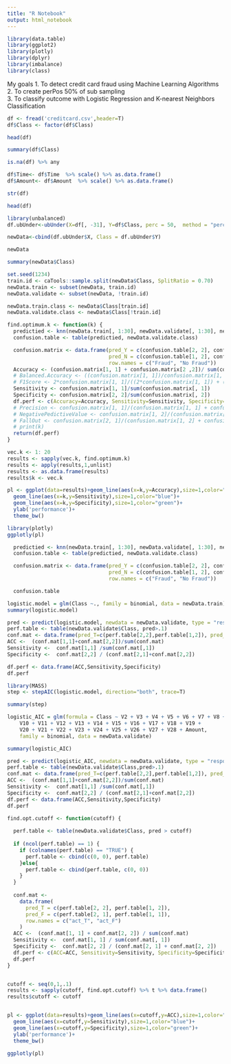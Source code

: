 ---
title: "R Notebook"
output: html_notebook
---
```{r}
library(data.table)
library(ggplot2)
library(plotly)
library(dplyr)
library(imbalance)
library(class)
```
My goals
1. To detect credit card fraud using Machine Learning Algorithms
2. To create perPos 50% of sub sampling  
3. To classify outcome with Logistic Regression and K-nearest Neighbors Classification

```{r}
df <- fread('creditcard.csv',header=T)
df$Class <- factor(df$Class)

```
```{r}
head(df)
```
```{r}
summary(df$Class)
```
```{r}
is.na(df) %>% any
```
```{r}
df$Time<- df$Time  %>% scale() %>% as.data.frame()
df$Amount<- df$Amount  %>% scale() %>% as.data.frame()
```
```{r}
str(df)
```
```{r}
head(df)
```
```{r}
library(unbalanced)
df.ubUnder<-ubUnder(X=df[, -31], Y=df$Class, perc = 50,  method = "percPos")
```
```{r}
newData<-cbind(df.ubUnder$X, Class = df.ubUnder$Y)
```
```{r}
newData
```
```{r}
summary(newData$Class)
```
```{r}
set.seed(1234)
train.id <- caTools::sample.split(newData$Class, SplitRatio = 0.70)
newData.train <- subset(newData, train.id)
newData.validate <- subset(newData, !train.id)

newData.train.class <- newData$Class[train.id]
newData.validate.class <- newData$Class[!train.id]
```
```{r}

find.optimum.k <- function(k) {
  predictied <- knn(newData.train[, 1:30], newData.validate[, 1:30], newData.train.class, k = k)
  confusion.table <- table(predictied, newData.validate.class)

  confusion.matrix <- data.frame(pred_Y = c(confusion.table[2, 2], confusion.table[2, 1]),
                                 pred_N = c(confusion.table[1, 2], confusion.table[1, 1]),
                                 row.names = c("Fraud", "No Fraud"))
  Accuracy <- (confusion.matrix[1, 1] + confusion.matrix[2 ,2])/ sum(confusion.matrix)
  # Balanced.Accuracy <- ((confusion.matrix[1, 1])/confusion.matrix[1, 1] + confusion.matrix[2, 1]) + ((confusion.matrix[2, 2])/confusion.matrix[1, 2] + confusion.matrix[2, 2]))/2
  # F1Score <- 2*confusion.matrix[1, 1]/((2*confusion.matrix[1, 1]) + (confusion.matrix[2, 1]) + (confusion.matrix[1, 2]))
  Sensitivity <- confusion.matrix[1, 1]/sum(confusion.matrix[, 1])
  Specificity <- confusion.matrix[2, 2]/sum(confusion.matrix[, 2])
  df.perf <- c(Accuracy=Accuracy, Sensitivity=Sensitivity, Specificity=Specificity)
  # Precision <- confusion.matrix[1, 1]/(confusion.matrix[1, 1] + confusion.matrix[2, 1])
  # NegativePedictiveValue <- confusion.matrix[1, 2]/(confusion.matrix[1, 2] + confusion.matrix[2, 2])
  # FallOut <- confusion.matrix[2, 1]/(confusion.matrix[1, 2] + confusion.matrix[2, 2])
  # print(k)
  return(df.perf)
}
```
```{r}
vec.k <- 1: 20
results <- sapply(vec.k, find.optimum.k)
results <- apply(results,1,unlist)
results <- as.data.frame(results)
results$k <- vec.k

pl <- ggplot(data=results)+geom_line(aes(x=k,y=Accuracy),size=1,color="red")+
  geom_line(aes(x=k,y=Sensitivity),size=1,color="blue")+
  geom_line(aes(x=k,y=Specificity),size=1,color="green")+
  ylab('performance')+
  theme_bw()
```
```{r}
library(plotly)
ggplotly(pl)
```
```{r echo=FALSE}
  predictied <- knn(newData.train[, 1:30], newData.validate[, 1:30], newData.train.class, k = 1)
  confusion.table <- table(predictied, newData.validate.class)

  confusion.matrix <- data.frame(pred_Y = c(confusion.table[2, 2], confusion.table[2, 1]),
                                 pred_N = c(confusion.table[1, 2], confusion.table[1, 1]),
                                 row.names = c("Fraud", "No Fraud"))
```
```{r echo=FALSE}
  confusion.table 
```
```{r}
logistic.model = glm(Class ~., family = binomial, data = newData.train)
summary(logistic.model)
```
```{r}
pred <- predict(logistic.model, newdata = newData.validate, type = "response")
perf.table <- table(newData.validate$Class, pred>.1) 
conf.mat <- data.frame(pred_T=c(perf.table[2,2],perf.table[1,2]), pred_F=c(perf.table[2,1],perf.table[1,1]), row.names = c("act_T","act_F"))
ACC <-  (conf.mat[1,1]+conf.mat[2,2])/sum(conf.mat)
Sensitivity <-  conf.mat[1,1] /sum(conf.mat[,1])
Specificity <-  conf.mat[2,2] / (conf.mat[2,1]+conf.mat[2,2])

df.perf <- data.frame(ACC,Sensitivity,Specificity)
df.perf 
```
```{r}
library(MASS)
step <- stepAIC(logistic.model, direction="both", trace=T)
```
```{r}
summary(step)
```
```{r}
logistic_AIC = glm(formula = Class ~ V2 + V3 + V4 + V5 + V6 + V7 + V8 + V9 + 
    V10 + V11 + V12 + V13 + V14 + V15 + V16 + V17 + V18 + V19 + 
    V20 + V21 + V22 + V23 + V24 + V25 + V26 + V27 + V28 + Amount,
    family = binomial, data = newData.validate)

summary(logistic_AIC)
```
```{r}
pred <- predict(logistic_AIC, newdata = newData.validate, type = "response")
perf.table <- table(newData.validate$Class,pred>.1) 
conf.mat <- data.frame(pred_T=c(perf.table[2,2],perf.table[1,2]), pred_F=c(perf.table[2,1],perf.table[1,1]), row.names = c("act_T","act_F"))
ACC <-  (conf.mat[1,1]+conf.mat[2,2])/sum(conf.mat)
Sensitivity <-  conf.mat[1,1] /sum(conf.mat[,1])
Specificity <-  conf.mat[2,2] / (conf.mat[2,1]+conf.mat[2,2])
df.perf <- data.frame(ACC,Sensitivity,Specificity)
df.perf 
```
```{r}
find.opt.cutoff <- function(cutoff) {
  
  perf.table <- table(newData.validate$Class, pred > cutoff)
  
  if (ncol(perf.table) == 1) {
    if (colnames(perf.table) == "TRUE") {
      perf.table <- cbind(c(0, 0), perf.table)
    }else{
      perf.table <- cbind(perf.table, c(0, 0))
    }
  }
  
  conf.mat <-
    data.frame(
      pred_T = c(perf.table[2, 2], perf.table[1, 2]),
      pred_F = c(perf.table[2, 1], perf.table[1, 1]),
      row.names = c("act_T", "act_F")
    )
  ACC <-  (conf.mat[1, 1] + conf.mat[2, 2]) / sum(conf.mat)
  Sensitivity <-  conf.mat[1, 1] / sum(conf.mat[, 1])
  Specificity <-  conf.mat[2, 2] / (conf.mat[2, 1] + conf.mat[2, 2])
  df.perf <- c(ACC=ACC, Sensitivity=Sensitivity, Specificity=Specificity)
  df.perf
}


cutoff <- seq(0,1,.1)
results <- sapply(cutoff, find.opt.cutoff) %>% t %>% data.frame()
results$cutoff <- cutoff


pl <- ggplot(data=results)+geom_line(aes(x=cutoff,y=ACC),size=1,color="red")+
  geom_line(aes(x=cutoff,y=Sensitivity),size=1,color="blue")+
  geom_line(aes(x=cutoff,y=Specificity),size=1,color="green")+
  ylab('performance')+
  theme_bw()

ggplotly(pl)
```
